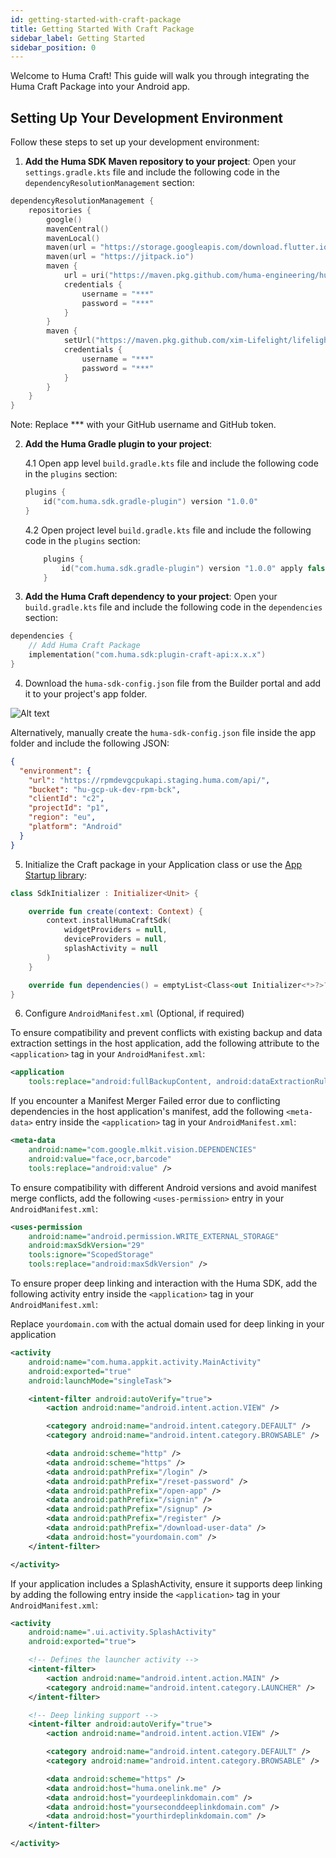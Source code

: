 ```yaml
---
id: getting-started-with-craft-package
title: Getting Started With Craft Package
sidebar_label: Getting Started
sidebar_position: 0
---
```


Welcome to Huma Craft! This guide will walk you through integrating the Huma Craft Package into your
Android app.

## Setting Up Your Development Environment

Follow these steps to set up your development environment:

1. **Add the Huma SDK Maven repository to your project**: Open your `settings.gradle.kts` file and
include the following code in the `dependencyResolutionManagement` section:

```kotlin
dependencyResolutionManagement {
    repositories {
        google()
        mavenCentral()
        mavenLocal()
        maven(url = "https://storage.googleapis.com/download.flutter.io")
        maven(url = "https://jitpack.io")
        maven {
            url = uri("https://maven.pkg.github.com/huma-engineering/huma-android-sdk")
            credentials {
                username = "***"
                password = "***"
            }
        }
        maven {
            setUrl("https://maven.pkg.github.com/xim-Lifelight/lifelight-controlled-config-android-sdk")
            credentials {
                username = "***"
                password = "***"
            }
        }
    }
}
```
Note: Replace *** with your GitHub username and GitHub token.

2. **Add the Huma Gradle plugin to your project**:

    4.1 Open app level `build.gradle.kts` file and include the following code in the `plugins`
    section:
    ```kotlin
    plugins {
        id("com.huma.sdk.gradle-plugin") version "1.0.0"
    }
    ```

    4.2 Open project level `build.gradle.kts` file and include the following code in the `plugins`
    section:
    ```kotlin
        plugins {
            id("com.huma.sdk.gradle-plugin") version "1.0.0" apply false
        }
    ```

3. **Add the Huma Craft dependency to your project**: Open your `build.gradle.kts` file and include
the following code in the `dependencies` section:

```kotlin
dependencies {
    // Add Huma Craft Package
    implementation("com.huma.sdk:plugin-craft-api:x.x.x")
}
```

4. Download the `huma-sdk-config.json` file from the Builder portal and add it to your project's app
   folder.

![Alt text](../../../../assets/android-json-placement.png)

Alternatively, manually create the `huma-sdk-config.json` file inside the app folder and include the
following JSON:

```json
{
  "environment": {
    "url": "https://rpmdevgcpukapi.staging.huma.com/api/",
    "bucket": "hu-gcp-uk-dev-rpm-bck",
    "clientId": "c2",
    "projectId": "p1",
    "region": "eu",
    "platform": "Android"
  }
}
```

5. Initialize the Craft package in your Application class or
   use the [App Startup library](https://developer.android.com/topic/libraries/app-startup):
```kotlin
class SdkInitializer : Initializer<Unit> {

    override fun create(context: Context) {
        context.installHumaCraftSdk(
            widgetProviders = null,
            deviceProviders = null,
            splashActivity = null
        )
    }

    override fun dependencies() = emptyList<Class<out Initializer<*>?>?>()
}
```

6. Configure `AndroidManifest.xml` (Optional, if required)

To ensure compatibility and prevent conflicts with existing backup and data extraction settings in
the host application, add the following attribute to the `<application>` tag in your
`AndroidManifest.xml`:

```xml
<application
    tools:replace="android:fullBackupContent, android:dataExtractionRules">
```

If you encounter a Manifest Merger Failed error due to conflicting dependencies in the host
application's manifest, add the following `<meta-data>` entry inside the `<application>` tag in your
`AndroidManifest.xml`:

```xml
<meta-data
    android:name="com.google.mlkit.vision.DEPENDENCIES"
    android:value="face,ocr,barcode"
    tools:replace="android:value" />
```

To ensure compatibility with different Android versions and avoid manifest merge conflicts,
add the following `<uses-permission>` entry in your `AndroidManifest.xml`:

```xml
<uses-permission
    android:name="android.permission.WRITE_EXTERNAL_STORAGE"
    android:maxSdkVersion="29"
    tools:ignore="ScopedStorage"
    tools:replace="android:maxSdkVersion" />
```

To ensure proper deep linking and interaction with the Huma SDK, add the following activity entry
inside the `<application>` tag in your `AndroidManifest.xml`:

Replace `yourdomain.com` with the actual domain used for deep linking in your application
```xml
<activity
    android:name="com.huma.appkit.activity.MainActivity"
    android:exported="true"
    android:launchMode="singleTask">

    <intent-filter android:autoVerify="true">
        <action android:name="android.intent.action.VIEW" />

        <category android:name="android.intent.category.DEFAULT" />
        <category android:name="android.intent.category.BROWSABLE" />

        <data android:scheme="http" />
        <data android:scheme="https" />
        <data android:pathPrefix="/login" />
        <data android:pathPrefix="/reset-password" />
        <data android:pathPrefix="/open-app" />
        <data android:pathPrefix="/signin" />
        <data android:pathPrefix="/signup" />
        <data android:pathPrefix="/register" />
        <data android:pathPrefix="/download-user-data" />
        <data android:host="yourdomain.com" />
    </intent-filter>

</activity>
```

If your application includes a SplashActivity, ensure it supports deep linking by adding the
following entry inside the `<application>` tag in your `AndroidManifest.xml`:

```xml
<activity
    android:name=".ui.activity.SplashActivity"
    android:exported="true">

    <!-- Defines the launcher activity -->
    <intent-filter>
        <action android:name="android.intent.action.MAIN" />
        <category android:name="android.intent.category.LAUNCHER" />
    </intent-filter>

    <!-- Deep linking support -->
    <intent-filter android:autoVerify="true">
        <action android:name="android.intent.action.VIEW" />

        <category android:name="android.intent.category.DEFAULT" />
        <category android:name="android.intent.category.BROWSABLE" />

        <data android:scheme="https" />
        <data android:host="huma.onelink.me" />
        <data android:host="yourdeeplinkdomain.com" />
        <data android:host="yourseconddeeplinkdomain.com" />
        <data android:host="yourthirdeplinkdomain.com" />
    </intent-filter>

</activity>

```